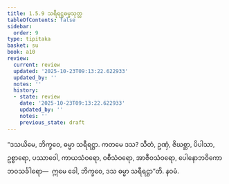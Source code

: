 ```yaml
---
title: 1.5.9 သရီရဋ္ဌဓမ္မသုတ္တ
tableOfContents: false
sidebar:
  order: 9
type: tipitaka
basket: su
book: a10
review:
  current: review
  updated: '2025-10-23T09:13:22.622933'
  updated_by: ''
  notes: ''
  history:
  - state: review
    date: '2025-10-23T09:13:22.622933'
    updated_by: ''
    notes: ''
    previous_state: draft
---
```



<ReviewStatus review={frontmatter.review} showDetails={true} />

<HypothesisAnnotation frontmatter={frontmatter} />

<DynamicBreadcrumb />

<Division number="49" book="a10" e="ch" v="17" p="325">

<Paragraph number="349" book="a10">
“ဒသယိမေ, ဘိက္ခဝေ, ဓမ္မာ သရီရဋ္ဌာ. ကတမေ ဒသ? သီတံ, ဥဏှံ, ဇိဃစ္ဆာ, ပိပါသာ, ဥစ္စာရော, ပဿာဝေါ, ကာယသံဝရော, ဝစီသံဝရော, အာဇီဝသံဝရော, ပေါနောဘဝိကော ဘဝသင်္ခါရော—  ဣမေ ခေါ, ဘိက္ခဝေ, ဒသ ဓမ္မာ သရီရဋ္ဌာ”တိ.

</Paragraph>
</Division>

<Paragraph number="350" type="center" book="a10">
နဝမံ.
</Paragraph>